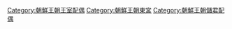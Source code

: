 [[Category:朝鮮王朝王室配偶|Category:朝鮮王朝王室配偶]]
[[Category:朝鮮王朝東宮|Category:朝鮮王朝東宮]]
[[Category:朝鮮王朝儲君配偶|Category:朝鮮王朝儲君配偶]]